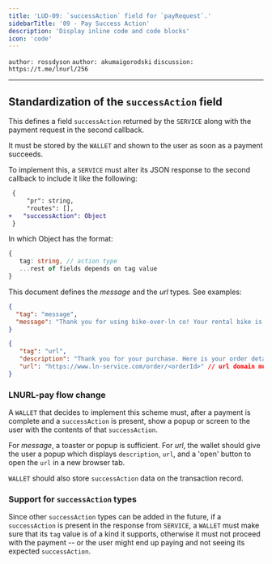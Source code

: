 ```yaml
---
title: 'LUD-09: `successAction` field for `payRequest`.'
sidebarTitle: '09 - Pay Success Action'
description: 'Display inline code and code blocks'
icon: 'code'
---
```


`author: rossdyson` `author: akumaigorodski` `discussion: https://t.me/lnurl/256`

---

## Standardization of the `successAction` field

This defines a field `successAction` returned by the `SERVICE` along with the payment request in the second callback.

It must be stored by the `WALLET` and shown to the user as soon as a payment succeeds.

To implement this, a `SERVICE` must alter its JSON response to the second callback to include it like the following:

```diff
 {
     "pr": string,
     "routes": [],
+   "successAction": Object
 }
```

In which Object has the format:

```Typescript
{
   tag: string, // action type
   ...rest of fields depends on tag value
}
```

This document defines the _message_ and the _url_ types. See examples:

```JSON
{
  "tag": "message",
  "message": "Thank you for using bike-over-ln co! Your rental bike is unlocked now" // Up to 144 characters
}
```

```JSON
{
   "tag": "url",
   "description": "Thank you for your purchase. Here is your order details", // Up to 144 characters
   "url": "https://www.ln-service.com/order/<orderId>" // url domain must be the same as `callback` domain at step 3
}
```

### LNURL-pay flow change

A `WALLET` that decides to implement this scheme must, after a payment is complete and a `successAction` is present, show a popup or screen to the user with the contents of that `successAction`.

For _message_, a toaster or popup is sufficient. For _url_, the wallet should give the user a popup which displays `description`, `url`, and a 'open' button to open the `url` in a new browser tab.

`WALLET` should also store `successAction` data on the transaction record.

### Support for `successAction` types

Since other `successAction` types can be added in the future, if a `successAction` is present in the response from `SERVICE`, a `WALLET` must make sure that its `tag` value is of a kind it supports, otherwise it must not proceed with the payment -- or the user might end up paying and not seeing its expected `successAction`.
